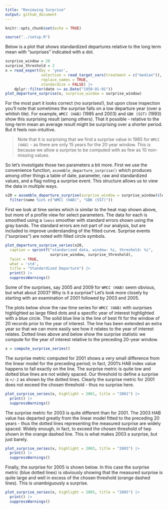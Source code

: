 ```yaml
---
title: "Reviewing Surprise"
output: github_document
---
```


```r
knitr::opts_chunk$set(echo = TRUE)
```

```r
source("../setup.R")
```

Below is a plot that shows standardized departures relative to the long term mean with "surprises" indicated with a dot.

```r
surprise_window = 20
surprise_threshold = 2
x = read_export(by = 'year', 
                selection = read_target_vars(treatment = c("median")),
                replace_names = TRUE, 
                standardize = FALSE) |>
    dplyr::filter(date >= as.Date("1950-01-01"))
plot_departure_surprise(x, surprise_window = surprise_window)
```
For the most part it looks correct (no surprises!), but upon close inspection you'll note that sometimes the surprise falls on a low departure year (over a whitish tile).  For example, `WMCC (HAB)` (1985 and 2003) and `GBK (SST)` (1993) show this surprising result (among others).  That it possible - relative to the long-term mean an average result might be surprising over a shorter period.  But it feels non-intuitive.

> Note that it is surprising that we find a surprise value in 1985 for `WMCC (HAB)` - as there are only 15 years for the 20 year window.  This is because we allow a surprise to be computed with as few as 10 non-missing values.

So let's investigate those two parameters a bit more.  First we use the convenience function, `assemble_departure_surprise()` which produces among other things a table of date, parameter, raw and standardized values, and a flag noting a surprise event.  This structure allows us to view the data in multiple ways.

```r
x20 = assemble_departure_surprise(surprise_window = surprise_window)$long |>
  filter(name %in% c("WMCC (HAB)", "GBK (SST)")) 
```
First we look at time series which is similar to the heat map shown above, but more of a profile view for select parameters.  The data for each is smoothed using a `loess` smoother with standard errors shown using the gray bands.  The standard errors are not part of our analysis, but are included to improve understanding of the fitted curve.  Surprise events ("surprises") are noted with filled circle symbols. 


```r
plot_departure_surprise_series(x20, 
  caption = sprintf("standarized data, window: %i, threshold: %i", 
                    surprise_window, surprise_threshold),
  facet = TRUE,
  what = 'std',
  title = "Standardized Departure") |>
  print() |>
  suppressWarnings()
```

Some of the surprises, say 2005 and 2009 for `WMCC (HAB)` seem obvious, but what about 2003?  Why is it a surprise?  Let's look more closely by starting with an examination of 2001 followed by 2003 and 2005.

The plots below show the raw time series for `WMCC (HAB)` with surprises highlighted as large filled dots and a specific year of interest highlighted with a blue circle. The solid blue line is the line of best fit for the window of 20 records prior to the year of interest. The line has been extended an extra year so that we can more easily see how it relates to the year of interest relates. Dotted lines above and below show the surprise statistic we compute for the year of interest relative to the preceding 20-year window.


```r
x = compute_surprise_series()
```

The surprise metric computed for 2001 shows a very small difference from the linear model for the preceding period; in fact, 2001's HAB index value happens to fall exactly on the line.  The surprise metric is quite low and dotted blue lines are not widely spaced.  Our threshold to define a surprise is `+/-2` as shown by the dotted lines. Clearly the surprise metric for 2001 does not exceed the chosen threshold - thus no surprise here.

```r
plot_surprise_series(x, highlight = 2001, title = "2001") |>
  print() |>
  suppressWarnings()
```

The surprise metric for 2003 is quite different than for 2001.  The 2003 HAB value has departed greatly from the linear model fitted to the preceding 20 years - thus the dotted lines representing the measured surprise are widely spaced. Widely enough, in fact, to exceed the chosen threshold of twp shown in the orange dashed line.  This is what makes 2003 a surprise, but just barely.

```r
plot_surprise_series(x, highlight = 2003, title = "2003") |>
  print() |>
  suppressWarnings() 
```

Finally, the surprise for 2005 is shown below.  In this case the surprise metric (blue dotted lines) is obviously showing that the measured surprise is quite large and well in excess of the chosen threshold (orange dashed lines). This is unambiguously a surprise.

```r
plot_surprise_series(x, highlight = 2005, title = "2005") |>
  print() |>
  suppressWarnings()
```
